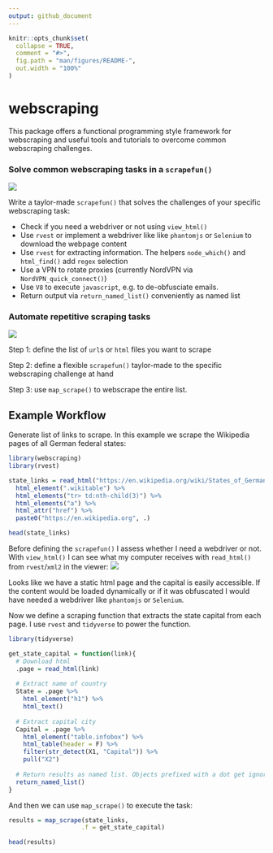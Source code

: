 ```yaml
---
output: github_document
---
```


<!-- README.md is generated from README.Rmd. Please edit that file -->

```r
knitr::opts_chunk$set(
  collapse = TRUE,
  comment = "#>",
  fig.path = "man/figures/README-",
  out.width = "100%"
)
```

# webscraping

<!-- badges: start -->
<!-- badges: end -->

This package offers a functional programming style framework for webscraping and useful tools and tutorials to overcome common webscraping challenges.

### Solve common webscraping tasks in a `scrapefun()`
![](vignettes/scrapefun.svg)

Write a taylor-made `scrapefun()` that solves the challenges of your specific webscraping task:

  - Check if you need a webdriver or not using `view_html()`
  - Use `rvest` or implement a webdriver like like `phantomjs` or `Selenium` to download the webpage content
  - Use `rvest` for extracting information. The helpers `node_which()` and `html_find()` add `regex` selection
  - Use a VPN to rotate proxies (currently NordVPN via `NordVPN_quick_connect()`)
  - Use `V8` to execute `javascript`, e.g. to de-obfusciate emails.
  - Return output via `return_named_list()` conveniently as named list
  
### Automate repetitive scraping tasks

![](vignettes/automation.svg)

Step 1: define the list of `url`s or `html` files you want to scrape

Step 2: define a flexible `scrapefun()` taylor-made to the specific webscraping challenge at hand

Step 3: use `map_scrape()` to webscrape the entire list.

## Example Workflow

Generate list of links to scrape. In this example we scrape the Wikipedia pages of all German federal states:

```r
library(webscraping)
library(rvest)

state_links = read_html("https://en.wikipedia.org/wiki/States_of_Germany") %>% 
  html_element(".wikitable") %>% 
  html_elements("tr> td:nth-child(3)") %>% 
  html_elements("a") %>% 
  html_attr("href") %>% 
  paste0("https://en.wikipedia.org", .)

head(state_links)
```

Before defining the `scrapefun()` I assess whether I need a webdriver or not. With `view_html()` I can see what my computer receives with `read_html()` from `rvest`/`xml2` in the viewer:
![](vignettes/viewer_screenshot.PNG)

Looks like we have a static html page and the capital is easily accessible. If the content would be loaded dynamically or if it was obfuscated I would have needed a webdriver like `phantomjs` or `Selenium`.

Now we define a scraping function that extracts the state capital from each page. I use `rvest` and `tidyverse` to power the function.
```r
library(tidyverse)

get_state_capital = function(link){
  # Download html
  .page = read_html(link)
  
  # Extract name of country
  State = .page %>% 
    html_element("h1") %>% 
    html_text()
  
  # Extract capital city
  Capital = .page %>% 
    html_element("table.infobox") %>% 
    html_table(header = F) %>% 
    filter(str_detect(X1, "Capital")) %>% 
    pull("X2")
  
  # Return results as named list. Objects prefixed with a dot get ignored
  return_named_list()
}
```

And then we can use `map_scrape()` to execute the task:
```r

results = map_scrape(state_links,
                    .f = get_state_capital)

head(results)

```


